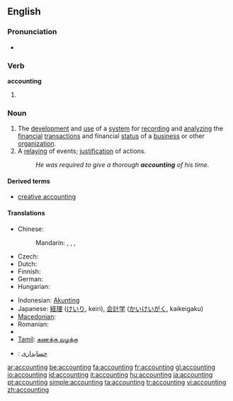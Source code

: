 ==English==

===Pronunciation===
* {{IPA|/əˈkaʊntɪŋ/}}

===Verb===
'''accounting'''

# {{present participle of|account}}

===Noun===
{{wikipedia}}
{{en-noun|-}}

# The [[development]] and [[use]] of a [[system]] for [[record]]ing and [[analyze|analyzing]] the [[financial]] [[transaction]]s and financial [[status]] of a [[business]] or other [[organization]].
# A [[relay]]ing of events; [[justification]] of actions.
#: ''He was required to give a thorough '''accounting''' of his time.''

====Derived terms====
{{rel-top3|Terms derived from the noun "accounting"}}
* [[creative accounting]]
{{rel-mid3}}
{{rel-mid3}}
{{rel-bottom}}

====Translations====
{{trans-top|development and maintenance of system for recording and analyzing financial transactions}}
* Chinese:
*: Mandarin: {{t|zh|會計|sc=Hani}}, {{t|zh|会计|tr=kuàijì|sc=Hani}}, {{t|zh|會計學|sc=Hani}}, {{t|zh|会计学|tr=kuàijìxué|sc=Hani}}
* Czech: {{t-|cs|účetnictví|n}}
* Dutch: {{t+|nl|boekhouding|f}}
* Finnish: {{t-|fi|kirjanpito}}
* German: {{t-|de|Buchhaltung|f}}
* Hungarian: {{t+|hu|könyvelés}}
{{trans-mid}}
* Indonesian: [[Akunting]]
* Japanese: [[経理]] ([[けいり]], keiri), [[会計学]] ([[かいけいがく]], kaikeigaku)
* [[Macedonian]]: {{t|mk|сметководство|n|tr=smetkovódstvo}}
* Romanian: {{t|ro|contabilitate|f}}
* {{trreq|Russian}}
* [[Tamil]]: [[கணக்கு வழக்கு]]
{{trans-bottom}}

{{checktrans}}
* {{ttbc|Persian}}: [[حسابداری]]
{{checktrans-mid}}
{{checktrans-bottom}}

[[ar:accounting]]
[[be:accounting]]
[[fa:accounting]]
[[fr:accounting]]
[[gl:accounting]]
[[io:accounting]]
[[id:accounting]]
[[it:accounting]]
[[hu:accounting]]
[[ja:accounting]]
[[pt:accounting]]
[[simple:accounting]]
[[ta:accounting]]
[[tr:accounting]]
[[vi:accounting]]
[[zh:accounting]]